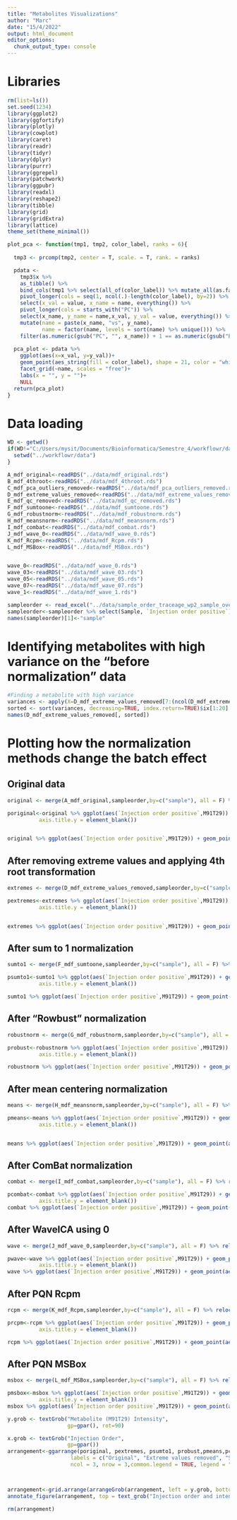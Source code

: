 ```yaml
---
title: "Metabolites Visualizations"
author: "Marc"
date: "15/4/2022"
output: html_document
editor_options: 
  chunk_output_type: console
---
```


# Libraries

```r
rm(list=ls()) 
set.seed(1234)
library(ggplot2)
library(ggfortify)
library(plotly)
library(cowplot)
library(caret)
library(readr)
library(tidyr)
library(dplyr)
library(purrr)
library(ggrepel)
library(patchwork)
library(ggpubr)
library(readxl)
library(reshape2)
library(tibble)
library(grid)
library(gridExtra)
library(lattice)
theme_set(theme_minimal())

plot_pca <- function(tmp1, tmp2, color_label, ranks = 6){
  
  tmp3 <- prcomp(tmp2, center = T, scale. = T, rank. = ranks)

  pdata <- 
    tmp3$x %>% 
    as_tibble() %>% 
    bind_cols(tmp1 %>% select(all_of(color_label)) %>% mutate_all(as.factor)) %>% 
    pivot_longer(cols = seq(1, ncol(.)-length(color_label), by=2)) %>% 
    select(x_val = value, x_name = name, everything()) %>% 
    pivot_longer(cols = starts_with("PC")) %>% 
    select(x_name, y_name = name,x_val, y_val = value, everything()) %>%
    mutate(name = paste(x_name, "vs", y_name),
           name = factor(name, levels = sort(name) %>% unique())) %>% 
    filter(as.numeric(gsub("PC", "", x_name)) + 1 == as.numeric(gsub("PC", "", y_name)))
  
  pca_plot <- pdata %>% 
    ggplot(aes(x=x_val, y=y_val))+
    geom_point(aes_string(fill = color_label), shape = 21, color = "white")+
    facet_grid(~name, scales = "free")+
    labs(x = "", y = "")+
    NULL
  return(pca_plot)
}
```

# Data loading

```r
WD <- getwd()
if(WD!="C:/Users/mysit/Documents/Bioinformatica/Semestre_4/workflowr/data"){
  setwd("../workflowr/data")
}

A_mdf_original<-readRDS("../data/mdf_original.rds")
B_mdf_4throot<-readRDS("../data/mdf_4throot.rds")
C_mdf_pca_outliers_removed<-readRDS("../data/mdf_pca_outliers_removed.rds")
D_mdf_extreme_values_removed<-readRDS("../data/mdf_extreme_values_removed.rds")
E_mdf_qc_removed<-readRDS("../data/mdf_qc_removed.rds")
F_mdf_sumtoone<-readRDS("../data/mdf_sumtoone.rds")
G_mdf_robustnorm<-readRDS("../data/mdf_robustnorm.rds")
H_mdf_meansnorm<-readRDS("../data/mdf_meansnorm.rds")
I_mdf_combat<-readRDS("../data/mdf_combat.rds")
J_mdf_wave_0<-readRDS("../data/mdf_wave_0.rds")
K_mdf_Rcpm<-readRDS("../data/mdf_Rcpm.rds")
L_mdf_MSBox<-readRDS("../data/mdf_MSBox.rds")


wave_0<-readRDS("../data/mdf_wave_0.rds")
wave_03<-readRDS("../data/mdf_wave_03.rds")
wave_05<-readRDS("../data/mdf_wave_05.rds")
wave_07<-readRDS("../data/mdf_wave_07.rds")
wave_1<-readRDS("../data/mdf_wave_1.rds")

sampleorder <- read_excel("../data/sample_order_traceage_wp2_sample_overview.xlsx") %>% as.data.frame()
sampleorder<-sampleorder %>% select(Sample, `Injection order positive`) 
names(sampleorder)[1]<-"sample"
```

# Identifying metabolites with high variance on the "before normalization" data
```r
#Finding a metabolite with high variance
variances <- apply(X=D_mdf_extreme_values_removed[7:(ncol(D_mdf_extreme_values_removed))], MARGIN=2, FUN=var)
sorted <- sort(variances, decreasing=TRUE, index.return=TRUE)$ix[1:20] # replace 2 with 100 ...
names(D_mdf_extreme_values_removed[, sorted])
```

# Plotting how the normalization methods change the batch effect

## Original data
```r
original <- merge(A_mdf_original,sampleorder,by=c("sample"), all = F) %>% relocate(`Injection order positive`, .before = sample)

poriginal<-original %>% ggplot(aes(`Injection order positive`,M91T29)) + geom_point(aes(colour = factor(batch))) + scale_color_brewer(palette = "Paired") +labs(color = "Batch") + theme(axis.title.x = element_blank(),
          axis.title.y = element_blank())


original %>% ggplot(aes(`Injection order positive`,M91T29)) + geom_point(aes(colour = factor(batch))) + scale_color_brewer(palette = "Paired") +labs(color = "Batch") + ggtitle("Metabolite intensity and injection order on original unprocessed data") + theme(plot.title = element_text(face = "italic"))
```

## After removing extreme values and applying 4th root transformation

```r
extremes <- merge(D_mdf_extreme_values_removed,sampleorder,by=c("sample"), all = F) %>% relocate(`Injection order positive`, .before = sample)

pextremes<-extremes %>% ggplot(aes(`Injection order positive`,M91T29)) + geom_point(aes(colour = factor(batch))) + scale_color_brewer(palette = "Paired") +labs(color = "Batch") + theme(axis.title.x = element_blank(),
          axis.title.y = element_blank())


extremes %>% ggplot(aes(`Injection order positive`,M91T29)) + geom_point(aes(colour = factor(batch))) + scale_color_brewer(palette = "Paired") +labs(color = "Batch") + ggtitle("Metabolite intensity and injection order with processed data") + theme(plot.title = element_text(face = "italic"))
```

## After sum to 1 normalization

```r
sumto1 <- merge(F_mdf_sumtoone,sampleorder,by=c("sample"), all = F) %>% relocate(`Injection order positive`, .before = sample)

psumto1<-sumto1 %>% ggplot(aes(`Injection order positive`,M91T29)) + geom_point(aes(colour = factor(batch))) + scale_color_brewer(palette = "Paired") +labs(color = "Batch") + theme(axis.title.x = element_blank(),
          axis.title.y = element_blank())

sumto1 %>% ggplot(aes(`Injection order positive`,M91T29)) + geom_point(aes(colour = factor(batch))) + scale_color_brewer(palette = "Paired") +labs(color = "Batch") + ggtitle("Metabolite intensity and injection order Sum to 1 Normalization") + theme(plot.title = element_text(face = "italic"))
```

## After "Rowbust" normalization

```r
robustnorm <- merge(G_mdf_robustnorm,sampleorder,by=c("sample"), all = F) %>% relocate(`Injection order positive`, .before = sample)

probust<-robustnorm %>% ggplot(aes(`Injection order positive`,M91T29)) + geom_point(aes(colour = factor(batch))) + scale_color_brewer(palette = "Paired") +labs(color = "Batch") + theme(axis.title.x = element_blank(),
          axis.title.y = element_blank())

robustnorm %>% ggplot(aes(`Injection order positive`,M91T29)) + geom_point(aes(colour = factor(batch))) + scale_color_brewer(palette = "Paired") +labs(color = "Batch") + ggtitle("Metabolite intensity and injection order Robust Normalization") + theme(plot.title = element_text(face = "italic"))
```

## After mean centering normalization

```r
means <- merge(H_mdf_meansnorm,sampleorder,by=c("sample"), all = F) %>% relocate(`Injection order positive`, .before = sample)

pmeans<-means %>% ggplot(aes(`Injection order positive`,M91T29)) + geom_point(aes(colour = factor(batch))) + scale_color_brewer(palette = "Paired") +labs(color = "Batch")+ theme(axis.title.x = element_blank(),
          axis.title.y = element_blank())


means %>% ggplot(aes(`Injection order positive`,M91T29)) + geom_point(aes(colour = factor(batch))) + scale_color_brewer(palette = "Paired") +labs(color = "Batch") + ggtitle("Metabolite intensity and injection order Mean Centering Normalization") + theme(plot.title = element_text(face = "italic"))
```

## After ComBat normalization

```r
combat <- merge(I_mdf_combat,sampleorder,by=c("sample"), all = F) %>% relocate(`Injection order positive`, .before = sample)

pcombat<-combat %>% ggplot(aes(`Injection order positive`,M91T29)) + geom_point(aes(colour = factor(batch))) + scale_color_brewer(palette = "Paired") +labs(color = "Batch")+ theme(axis.title.x = element_blank(),
          axis.title.y = element_blank())
combat %>% ggplot(aes(`Injection order positive`,M91T29)) + geom_point(aes(colour = factor(batch))) + scale_color_brewer(palette = "Paired") +labs(color = "Batch") + ggtitle("Metabolite intensity and injection order ComBat Normalization") + theme(plot.title = element_text(face = "italic"))
```

## After WaveICA using 0

```r
wave <- merge(J_mdf_wave_0,sampleorder,by=c("sample"), all = F) %>% relocate(`Injection order positive`, .before = sample)

pwave<-wave %>% ggplot(aes(`Injection order positive`,M91T29)) + geom_point(aes(colour = factor(batch))) + scale_color_brewer(palette = "Paired") +labs(color = "Batch")+ theme(axis.title.x = element_blank(),
          axis.title.y = element_blank())
wave %>% ggplot(aes(`Injection order positive`,M91T29)) + geom_point(aes(colour = factor(batch))) + scale_color_brewer(palette = "Paired") +labs(color = "Batch") + ggtitle("Metabolite intensity and injection order WaveICA2.0 cutoff of 0 Normalization") + theme(plot.title = element_text(face = "italic"))
```

## After PQN Rcpm

```r
rcpm <- merge(K_mdf_Rcpm,sampleorder,by=c("sample"), all = F) %>% relocate(`Injection order positive`, .before = sample)

prcpm<-rcpm %>% ggplot(aes(`Injection order positive`,M91T29)) + geom_point(aes(colour = factor(batch))) + scale_color_brewer(palette = "Paired") +labs(color = "Batch")+ theme(axis.title.x = element_blank(),
          axis.title.y = element_blank())

rcpm %>% ggplot(aes(`Injection order positive`,M91T29)) + geom_point(aes(colour = factor(batch))) + scale_color_brewer(palette = "Paired") +labs(color = "Batch") + ggtitle("Metabolite intensity and injection order PQN Rcpm Normalization") + theme(plot.title = element_text(face = "italic"))
```

## After PQN MSBox

```r
msbox <- merge(L_mdf_MSBox,sampleorder,by=c("sample"), all = F) %>% relocate(`Injection order positive`, .before = sample)

pmsbox<-msbox %>% ggplot(aes(`Injection order positive`,M91T29)) + geom_point(aes(colour = factor(batch))) + scale_color_brewer(palette = "Paired") +labs(color = "Batch")+ theme(axis.title.x = element_blank(),
          axis.title.y = element_blank())
msbox %>% ggplot(aes(`Injection order positive`,M91T29)) + geom_point(aes(colour = factor(batch))) + scale_color_brewer(palette = "Paired") +labs(color = "Batch") + ggtitle("Metabolite intensity and injection order PQN MSBox Normalization") + theme(plot.title = element_text(face = "italic"))
```


```r
y.grob <- textGrob("Metabolite (M91T29) Intensity", 
                   gp=gpar(), rot=90)

x.grob <- textGrob("Injection Order", 
                   gp=gpar())
arrangement<-ggarrange(poriginal, pextremes, psumto1, probust,pmeans,pcombat, pwave,prcpm,pmsbox,
                    labels = c("Original", "Extreme values removed", "Sum To One Normalization", "Robust Normalization","Means Normalization","ComBat Normalization","WaveICA2.0 CF0","pRcpm","pMSBox"),font.label = list(size = 8, color = "black"),
                    ncol = 3, nrow = 3,common.legend = TRUE, legend = "right")



arrangement<-grid.arrange(arrangeGrob(arrangement, left = y.grob, bottom = x.grob))
annotate_figure(arrangement, top = text_grob("Injection order and intensity of a specific metabolite", face = "italic", size = 15))

rm(arrangement)
```



